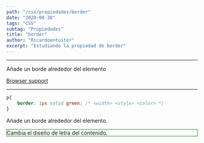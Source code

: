 ```yaml
---
path: "/css/propiedades/border"
date: "2020-08-30"
tags: "CSS"
subtag: "Propiedades"
title: "border"
author: "Ricardoentuiter"
excerpt: "Estudiando la propiedad de border"
---
```


---
Añade un borde alrededor del elemento

[Browser support](https://caniuse.com/#search=border)

---


```css
p{
    border: 1px solid green; /* <width> <style> <color> */
}
```

<p>Añade un borde alrededor del elemento.</p>
<p style="border: 1px solid green">Cambia el diseño de letra del contenido.</p>

